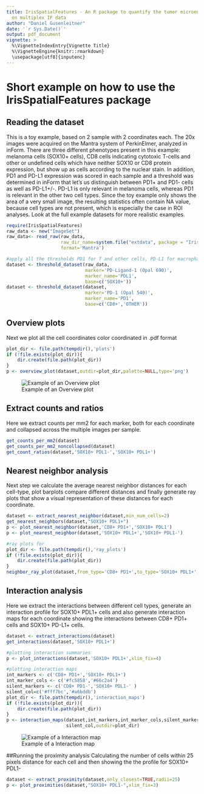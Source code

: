 ```yaml
---
title: IrisSpatialFeatures - An R package to quantify the tumor microenvironment based
  on multiplex IF data
author: "Daniel Gusenleitner"
date: '`r Sys.Date()`'
output: pdf_document
vignette: >
  %\VignetteIndexEntry{Vignette Title}
  %\VignetteEngine{knitr::rmarkdown}
  \usepackage[utf8]{inputenc}
---
```

# Short example on how to use the IrisSpatialFeatures package

## Reading the dataset

This is a toy example, based on 2 sample with 2 coordinates each. The 20x images were acquired on the Mantra system of PerkinElmer, analyzed in inForm. There are three different phenotypes present in this example: melanoma cells (SOX10+ cells), CD8 cells indicating cytotoxic T-cells and other or undefined cells which have neither SOX10 or CD8 protein expression, but show up as cells according to the nuclear stain.
In addition, PD1 and PD-L1 expression was scored in each sample and a threshold was determined in inForm that let's us distinguish between PD1+ and PD1- cells as well as PD-L1+/-. PD-L1 is only relevant in melanoma cells, whereas PD1 is relevant in the other two cell types. 
Since the toy example only shows the area of a very small image, the resulting statistics often contain NA value, because cell types are not present, which is especially the case in ROI analyses. Look at the full example datasets for more realistic examples.


```r
require(IrisSpatialFeatures)
raw_data <- new("ImageSet")
raw_data<- read_raw(raw_data,
                    raw_dir_name=system.file("extdata", package = "IrisSpatialFeatures"),
                    format='Mantra')

#apply all the thresholds PD1 for T and other cells, PD-L1 for macrophages and tumor cells
dataset <- threshold_dataset(raw_data,
                             marker='PD-Ligand-1 (Opal 690)',
                             marker_name='PDL1',
                             base=c('SOX10+'))
dataset <- threshold_dataset(dataset,
                             marker='PD-1 (Opal 540)',
                             marker_name='PD1',
                             base=c('CD8+','OTHER'))
```

## Overview plots
Next we plot all the cell coordinates color coordinated in .pdf format
```r
plot_dir <- file.path(tempdir(),'plots')
if (!file.exists(plot_dir)){
    dir.create(file.path(plot_dir))
}
p <- overview_plot(dataset,outdir=plot_dir,palette=NULL,type='png')
```

![Example of an Overview plot](`r plot_dir`/MEL3_120116_1.png?raw=true "Overview Example")

## Extract counts and ratios
Here we extract counts per mm2 for each marker, both for each coordinate and collapsed across the multiple images per sample.
```r
get_counts_per_mm2(dataset)
get_counts_per_mm2_noncollapsed(dataset)
get_count_ratios(dataset,'SOX10+ PDL1-','SOX10+ PDL1+')
```

## Nearest neighbor analysis
Next step we calculate the average nearest neighbor distances for each cell-type, plot barplots compare different distances and finally generate ray plots that show a visual representation of these distances for each coordinate.

```r
dataset <- extract_nearest_neighbor(dataset,min_num_cells=2)
get_nearest_neighbors(dataset,"SOX10+ PDL1+")
p <- plot_nearest_neighbor(dataset,'CD8+ PD1+','SOX10+ PDL1')
p <- plot_nearest_neighbor(dataset,'SOX10+ PDL1+','SOX10+ PDL1-')

#ray plots for 
plot_dir <- file.path(tempdir(),'ray_plots')
if (!file.exists(plot_dir)){
    dir.create(file.path(plot_dir))
}
neighbor_ray_plot(dataset,from_type='CD8+ PD1+',to_type='SOX10+ PDL1+',plot_dir=plot_dir,format ='pdf')
```

## Interaction analysis
Here we extract the interactions between different cell types, generate an interaction profile for SOX10+ PDL1+ cells and also generate interaction maps for each coordinate showing the interactions between CD8+ PD1+ cells and SOX10+ PD-L1+ cells.
```r
dataset <- extract_interactions(dataset)
get_interactions(dataset,'SOX10+ PDL1+')

#plotting interaction summaries
p <- plot_interactions(dataset,'SOX10+ PDL1+',xlim_fix=4)

#plotting interaction maps
int_markers <- c('CD8+ PD1+','SOX10+ PDL1+')
int_marker_cols <- c('#fc5858','#66c2a4')
silent_markers <- c('CD8+ PD1-','SOX10+ PDL1-' )
silent_col=c('#fff7bc','#a6bddb')
plot_dir <- file.path(tempdir(),'interaction_maps')
if (!file.exists(plot_dir)){
    dir.create(file.path(plot_dir))
}
p <- interaction_maps(dataset,int_markers,int_marker_cols,silent_markers,
                      silent_col,outdir=plot_dir)
```

![Example of a Interaction map](`r plot_dir`/MEL2_080416_2_CD8+_PD1+__SOX10+_PDL1+__CD8+_PD1-__SOX10+_PDL1-.png?raw=true "Interaction map example")

##Running the proximity analysis
Calculating the number of cells within 25 pixels distance for each cell and then showing the the profile for SOX10+ PDL1-
```r
dataset <- extract_proximity(dataset,only_closest=TRUE,radii=25)
p <- plot_proximities(dataset,"SOX10+ PDL1-",xlim_fix=3)


```




